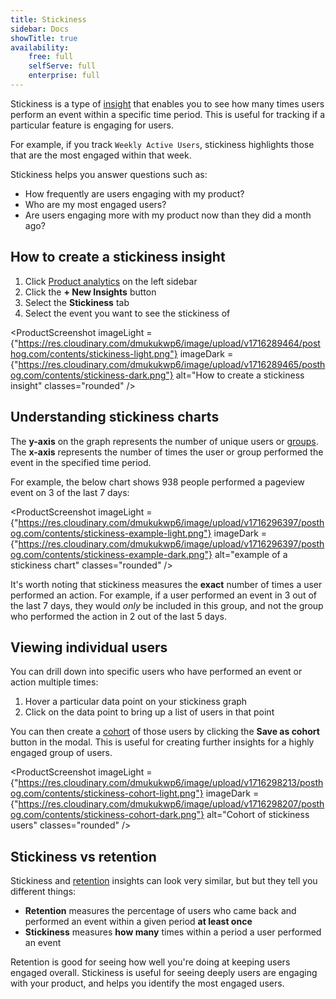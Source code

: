 ```yaml
---
title: Stickiness
sidebar: Docs
showTitle: true
availability:
    free: full
    selfServe: full
    enterprise: full
---
```


Stickiness is a type of [insight](/docs/user-guides/insights) that enables you to see how many times users perform an event within a specific time period. This is useful for tracking if a particular feature is engaging for users.

For example, if you track `Weekly Active Users`, stickiness highlights those that are the most engaged within that week.

Stickiness helps you answer questions such as:

-   How frequently are users engaging with my product?
-   Who are my most engaged users?
-   Are users engaging more with my product now than they did a month ago?

## How to create a stickiness insight

1. Click [Product analytics](https://us.posthog.com/insights) on the left sidebar
2. Click the **+ New Insights** button
3. Select the **Stickiness** tab
4. Select the event you want to see the stickiness of

<ProductScreenshot
    imageLight = {"https://res.cloudinary.com/dmukukwp6/image/upload/v1716289464/posthog.com/contents/stickiness-light.png"} 
    imageDark = {"https://res.cloudinary.com/dmukukwp6/image/upload/v1716289465/posthog.com/contents/stickiness-dark.png"}
    alt="How to create a stickiness insight" 
    classes="rounded"
/>

## Understanding stickiness charts

The **y-axis** on the graph represents the number of unique users or [groups](/docs/product-analytics/group-analytics). The **x-axis** represents the number of times the user or group performed the event in the specified time period.

For example, the below chart shows 938 people performed a pageview event on 3 of the last 7 days:

<ProductScreenshot
    imageLight = {"https://res.cloudinary.com/dmukukwp6/image/upload/v1716296397/posthog.com/contents/stickiness-example-light.png"} 
    imageDark = {"https://res.cloudinary.com/dmukukwp6/image/upload/v1716296397/posthog.com/contents/stickiness-example-dark.png"}
    alt="example of a stickiness chart" 
    classes="rounded"
/>

It's worth noting that stickiness measures the **exact** number of times a user performed an action. For example, if a user performed an event in 3 out of the last 7 days, they would _only_ be included in this group, and not the group who performed the action in 2 out of the last 5 days.

## Viewing individual users

You can drill down into specific users who have performed an event or action multiple times:

1.  Hover a particular data point on your stickiness graph
2.  Click on the data point to bring up a list of users in that point

You can then create a [cohort](/docs/data/cohorts) of those users by clicking the **Save as cohort** button in the modal. This is useful for creating further insights for a highly engaged group of users.

<ProductScreenshot
    imageLight = {"https://res.cloudinary.com/dmukukwp6/image/upload/v1716298213/posthog.com/contents/stickiness-cohort-light.png"} 
    imageDark = {"https://res.cloudinary.com/dmukukwp6/image/upload/v1716298207/posthog.com/contents/stickiness-cohort-dark.png"}
    alt="Cohort of stickiness users" 
    classes="rounded"
/>

## Stickiness vs retention

Stickiness and [retention](/docs/user-guides/retention) insights can look very similar, but but they tell you different things:

-   **Retention** measures the percentage of users who came back and performed an event within a given period **at least once**
-   **Stickiness** measures **how many** times within a period a user performed an event

Retention is good for seeing how well you're doing at keeping users engaged overall. Stickiness is useful for seeing deeply users are engaging with your product, and helps you identify the most engaged users.